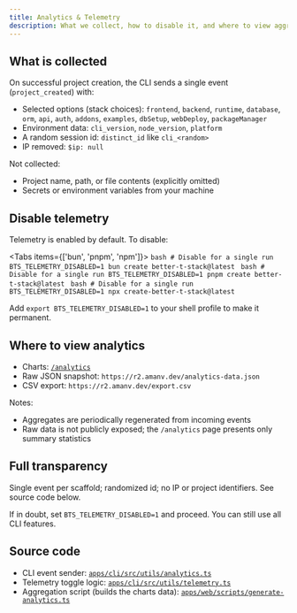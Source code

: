 ```yaml
---
title: Analytics & Telemetry
description: What we collect, how to disable it, and where to view aggregated insights
---
```


## What is collected

On successful project creation, the CLI sends a single event (`project_created`) with:

- Selected options (stack choices): `frontend`, `backend`, `runtime`, `database`, `orm`, `api`, `auth`, `addons`, `examples`, `dbSetup`, `webDeploy`, `packageManager`
- Environment data: `cli_version`, `node_version`, `platform`
- A random session id: `distinct_id` like `cli_<random>`
- IP removed: `$ip: null`

Not collected:

- Project name, path, or file contents (explicitly omitted)
- Secrets or environment variables from your machine

 

## Disable telemetry

Telemetry is enabled by default. To disable:

<Tabs items={['bun', 'pnpm', 'npm']}>
  <Tab value="bun">
    ```bash
    # Disable for a single run
    BTS_TELEMETRY_DISABLED=1 bun create better-t-stack@latest
    ```
  </Tab>
  <Tab value="pnpm">
    ```bash
    # Disable for a single run
    BTS_TELEMETRY_DISABLED=1 pnpm create better-t-stack@latest
    ```
  </Tab>
  <Tab value="npm">
    ```bash
    # Disable for a single run
    BTS_TELEMETRY_DISABLED=1 npx create-better-t-stack@latest
    ```
  </Tab>
</Tabs>

Add `export BTS_TELEMETRY_DISABLED=1` to your shell profile to make it permanent.

## Where to view analytics

- Charts: [`/analytics`](/analytics)
- Raw JSON snapshot: `https://r2.amanv.dev/analytics-data.json`
- CSV export: `https://r2.amanv.dev/export.csv`

Notes:

- Aggregates are periodically regenerated from incoming events
- Raw data is not publicly exposed; the `/analytics` page presents only summary statistics

## Full transparency

Single event per scaffold; randomized id; no IP or project identifiers. See source code below.

If in doubt, set `BTS_TELEMETRY_DISABLED=1` and proceed. You can still use all CLI features.

## Source code

- CLI event sender: [`apps/cli/src/utils/analytics.ts`](https://github.com/AmanVarshney01/create-better-t-stack/blob/main/apps/cli/src/utils/analytics.ts)
- Telemetry toggle logic: [`apps/cli/src/utils/telemetry.ts`](https://github.com/AmanVarshney01/create-better-t-stack/blob/main/apps/cli/src/utils/telemetry.ts)
- Aggregation script (builds the charts data): [`apps/web/scripts/generate-analytics.ts`](https://github.com/AmanVarshney01/create-better-t-stack/blob/main/apps/web/scripts/generate-analytics.ts)

